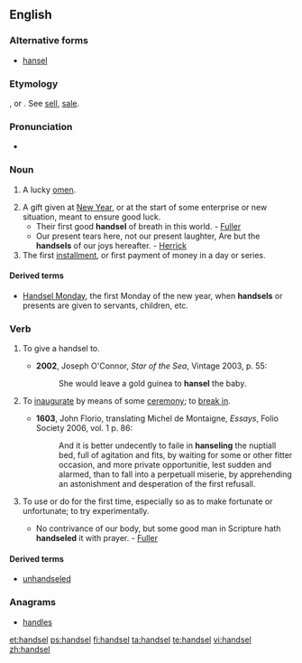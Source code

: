 ==English==

===Alternative forms===
* [[hansel]]

===Etymology===
{{etyl|ang}} {{term|handselen}}, or {{etyl|non}} {{term|handsal}}.  See [[sell]], [[sale]].

===Pronunciation===
* {{a|UK}} {{IPA|/ˈhandsəl/}}

===Noun===
{{en-noun}}

# {{obsolete}} A lucky [[omen]].
# A gift given at [[New Year]], or at the start of some enterprise or new situation, meant to ensure good luck.
#* Their first good '''handsel''' of breath in this world. - [[Fuller]]
#* Our present tears here, not our present laughter, Are but the '''handsels''' of our joys hereafter. - [[Herrick]]
# The first [[installment]], or first payment of money in a day or series.

====Derived terms====
* [[Handsel Monday]], the first Monday of the new year, when '''handsels''' or presents are given to servants, children, etc.

===Verb===
{{en-verb|handsel|l|ed}}

# {{transitive}} To give a handsel to.
#* '''2002''', Joseph O'Connor, ''Star of the Sea'', Vintage 2003, p. 55:
#*: She would leave a gold guinea to '''hansel''' the baby.
# {{transitive}} To [[inaugurate]] by means of some [[ceremony]]; to [[break in]].
#* '''1603''', John Florio, translating Michel de Montaigne, ''Essays'', Folio Society 2006, vol. 1 p. 86:
#*: And it is better undecently to faile in '''hanseling''' the nuptiall bed, full of agitation and fits, by waiting for some or other fitter occasion, and more private opportunitie, lest sudden and alarmed, than to fall into a perpetuall miserie, by apprehending an astonishment and desperation of the first refusall.
# {{transitive}} To use or do for the first time, especially so as to make fortunate or unfortunate; to try experimentally.
#* No contrivance of our body, but some good man in Scripture hath '''handseled''' it with prayer. - [[Fuller]]

====Derived terms====
* [[unhandseled]]

===Anagrams===
* [[handles#English|handles]]

[[et:handsel]]
[[ps:handsel]]
[[fi:handsel]]
[[ta:handsel]]
[[te:handsel]]
[[vi:handsel]]
[[zh:handsel]]